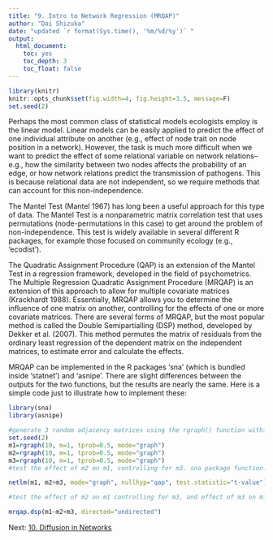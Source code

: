 ```yaml
---
title: "9. Intro to Network Regression (MRQAP)"
author: "Dai Shizuka"
date: "updated `r format(Sys.time(), '%m/%d/%y')` "
output: 
  html_document:
    toc: yes
    toc_depth: 3
    toc_float: false
---
```


```r
library(knitr)
knitr::opts_chunk$set(fig.width=4, fig.height=3.5, message=F) 
set.seed(2)
```

Perhaps the most common class of statistical models ecologists employ is the linear model. Linear models can be easily applied to predict the effect of one individual attribute on another (e.g., effect of node trait on node position in a network). However, the task is much more difficult when we want to predict the effect of some relational variable on network relations--e.g., how the similarity between two nodes affects the probability of an edge, or how network relations predict the transmission of pathogens. This is because relational data are not independent, so we require methods that can account for this non-independence.

The Mantel Test (Mantel 1967) has long been a useful approach for this type of data. The Mantel Test is a nonparametric matrix correlation test that uses permutations (node-permutations in this case) to get around the problem of non-independence. This test is widely available in several different R packages, for example those focused on community ecology (e.g., ‘ecodist’).

The Quadratic Assignment Procedure (QAP) is an extension of the Mantel Test in a regression framework, developed in the field of psychometrics. The Multiple Regression Quadratic Assignment Procedure (MRQAP) is an extension of this approach to allow for multiple covariate matrices (Krackhardt 1988). Essentially, MRQAP allows you to determine the influence of one matrix on another, controlling for the effects of one or more covariate matrices. There are several forms of MRQAP, but the most popular method is called the Double Semipartialling (DSP) method, developed by Dekker et al. (2007). This method permutes the matrix of residuals from the ordinary least regression of the dependent matrix on the independent matrices, to estimate error and calculate the effects.

MRQAP can be implemented in the R packages ‘sna’ (which is bundled inside ‘statnet’) and ‘asnipe’. There are slight differences between the outputs for the two functions, but the results are nearly the same. Here is a simple code just to illustrate how to implement these:

```r
library(sna) 
library(asnipe)
```

```r
#generate 3 random adjacency matrices using the rgraph() function within sna
set.seed(2)
m1=rgraph(10, m=1, tprob=0.5, mode="graph")
m2=rgraph(10, m=1, tprob=0.5, mode="graph") 
m3=rgraph(10, m=1, tprob=0.5, mode="graph")
#test the effect of m2 on m1, controlling for m3. sna package function.

netlm(m1, m2+m3, mode="graph", nullhyp="qap", test.statistic="t-value")

#test the effect of m2 on m1 controlling for m3, and effect of m3 on m1, controlling for m2. asnipe package function.

mrqap.dsp(m1~m2+m3, directed="undirected")
```



Next: [10. Diffusion in Networks](10_diffusion.html)
